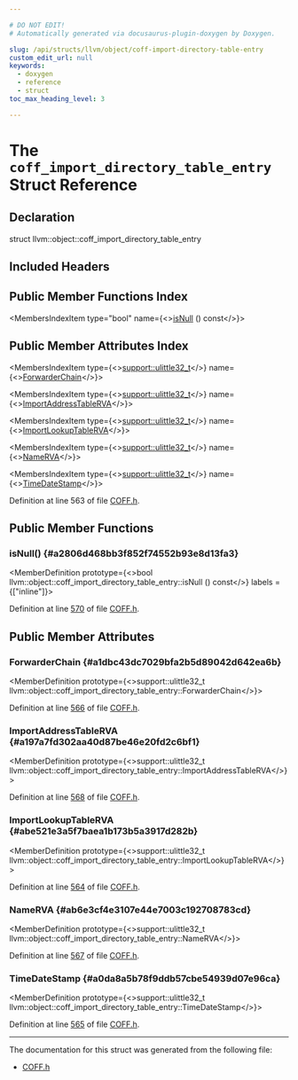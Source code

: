 ```yaml
---

# DO NOT EDIT!
# Automatically generated via docusaurus-plugin-doxygen by Doxygen.

slug: /api/structs/llvm/object/coff-import-directory-table-entry
custom_edit_url: null
keywords:
  - doxygen
  - reference
  - struct
toc_max_heading_level: 3

---
```





# The `coff_import_directory_table_entry` Struct Reference

<DoxygenPage pluginConfig={pluginConfig}>



## Declaration

<CodeBlock>struct llvm::object::coff_import_directory_table_entry</CodeBlock>

## Included Headers

<IncludesList>
<IncludesListItem
  filePath="llvm/Object/COFF.h"
  permalink="/docs/api/files/include/include/llvm/include/llvm/object/coff-h"
  isLocal="true" />
</IncludesList>

## Public Member Functions Index

<MembersIndex>

<MembersIndexItem
  type="bool"
  name={<><a href="#a2806d468bb3f852f74552b93e8d13fa3">isNull</a> () const</>}>
</MembersIndexItem>

</MembersIndex>

## Public Member Attributes Index

<MembersIndex>

<MembersIndexItem
  type={<><a href="/docs/api/namespaces/llvm/support/#a206b37274fa3e908017da357d12724d1">support::ulittle32&#95;t</a></>}
  name={<><a href="#a1dbc43dc7029bfa2b5d89042d642ea6b">ForwarderChain</a></>}>
</MembersIndexItem>

<MembersIndexItem
  type={<><a href="/docs/api/namespaces/llvm/support/#a206b37274fa3e908017da357d12724d1">support::ulittle32&#95;t</a></>}
  name={<><a href="#a197a7fd302aa40d87be46e20fd2c6bf1">ImportAddressTableRVA</a></>}>
</MembersIndexItem>

<MembersIndexItem
  type={<><a href="/docs/api/namespaces/llvm/support/#a206b37274fa3e908017da357d12724d1">support::ulittle32&#95;t</a></>}
  name={<><a href="#abe521e3a5f7baea1b173b5a3917d282b">ImportLookupTableRVA</a></>}>
</MembersIndexItem>

<MembersIndexItem
  type={<><a href="/docs/api/namespaces/llvm/support/#a206b37274fa3e908017da357d12724d1">support::ulittle32&#95;t</a></>}
  name={<><a href="#ab6e3cf4e3107e44e7003c192708783cd">NameRVA</a></>}>
</MembersIndexItem>

<MembersIndexItem
  type={<><a href="/docs/api/namespaces/llvm/support/#a206b37274fa3e908017da357d12724d1">support::ulittle32&#95;t</a></>}
  name={<><a href="#a0da8a5b78f9ddb57cbe54939d07e96ca">TimeDateStamp</a></>}>
</MembersIndexItem>

</MembersIndex>


Definition at line 563 of file <a href="/docs/api/files/include/include/llvm/include/llvm/object/coff-h">COFF.h</a>.

<SectionDefinition>

## Public Member Functions

### isNull() {#a2806d468bb3f852f74552b93e8d13fa3}

<MemberDefinition
  prototype={<>bool llvm::object::coff&#95;import&#95;directory&#95;table&#95;entry::isNull () const</>}
  labels = {["inline"]}>

Definition at line <a href="/docs/api/files/include/include/llvm/include/llvm/object/coff-h/#l00570">570</a> of file <a href="/docs/api/files/include/include/llvm/include/llvm/object/coff-h">COFF.h</a>.
</MemberDefinition>

</SectionDefinition>

<SectionDefinition>

## Public Member Attributes

### ForwarderChain {#a1dbc43dc7029bfa2b5d89042d642ea6b}

<MemberDefinition
  prototype={<>support::ulittle32&#95;t llvm::object::coff&#95;import&#95;directory&#95;table&#95;entry::ForwarderChain</>}>

Definition at line <a href="/docs/api/files/include/include/llvm/include/llvm/object/coff-h/#l00566">566</a> of file <a href="/docs/api/files/include/include/llvm/include/llvm/object/coff-h">COFF.h</a>.
</MemberDefinition>

### ImportAddressTableRVA {#a197a7fd302aa40d87be46e20fd2c6bf1}

<MemberDefinition
  prototype={<>support::ulittle32&#95;t llvm::object::coff&#95;import&#95;directory&#95;table&#95;entry::ImportAddressTableRVA</>}>

Definition at line <a href="/docs/api/files/include/include/llvm/include/llvm/object/coff-h/#l00568">568</a> of file <a href="/docs/api/files/include/include/llvm/include/llvm/object/coff-h">COFF.h</a>.
</MemberDefinition>

### ImportLookupTableRVA {#abe521e3a5f7baea1b173b5a3917d282b}

<MemberDefinition
  prototype={<>support::ulittle32&#95;t llvm::object::coff&#95;import&#95;directory&#95;table&#95;entry::ImportLookupTableRVA</>}>

Definition at line <a href="/docs/api/files/include/include/llvm/include/llvm/object/coff-h/#l00564">564</a> of file <a href="/docs/api/files/include/include/llvm/include/llvm/object/coff-h">COFF.h</a>.
</MemberDefinition>

### NameRVA {#ab6e3cf4e3107e44e7003c192708783cd}

<MemberDefinition
  prototype={<>support::ulittle32&#95;t llvm::object::coff&#95;import&#95;directory&#95;table&#95;entry::NameRVA</>}>

Definition at line <a href="/docs/api/files/include/include/llvm/include/llvm/object/coff-h/#l00567">567</a> of file <a href="/docs/api/files/include/include/llvm/include/llvm/object/coff-h">COFF.h</a>.
</MemberDefinition>

### TimeDateStamp {#a0da8a5b78f9ddb57cbe54939d07e96ca}

<MemberDefinition
  prototype={<>support::ulittle32&#95;t llvm::object::coff&#95;import&#95;directory&#95;table&#95;entry::TimeDateStamp</>}>

Definition at line <a href="/docs/api/files/include/include/llvm/include/llvm/object/coff-h/#l00565">565</a> of file <a href="/docs/api/files/include/include/llvm/include/llvm/object/coff-h">COFF.h</a>.
</MemberDefinition>

</SectionDefinition>

<hr/>

The documentation for this struct was generated from the following file:

<ul>
<li><a href="/docs/api/files/include/include/llvm/include/llvm/object/coff-h">COFF.h</a></li>
</ul>

</DoxygenPage>
